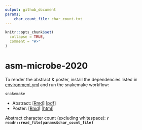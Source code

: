 ```yaml
---
output: github_document
params:
    char_count_file: char_count.txt
---
```


<!-- README.md is generated from README.Rmd. Please edit that file -->

```r
knitr::opts_chunk$set(
  collapse = TRUE,
  comment = "#>"
)
```

# asm-microbe-2020

<!-- badges: start -->
<!-- badges: end -->


To render the abstract & poster, install the dependencies listed in [environment.yml](environment.yml) and run the snakemake workflow:
```bash
snakemake
```

- Abstract: [[Rmd](abstract.Rmd)] [[pdf](https://sovacool.dev/asm-microbe-2020/abstract.pdf)]
- Poster: [[Rmd](poster.Rmd)] [[html](https://sovacool.dev/asm-microbe-2020/poster.html)]

Abstract character count (excluding whitespace): **`r readr::read_file(params$char_count_file)`**
